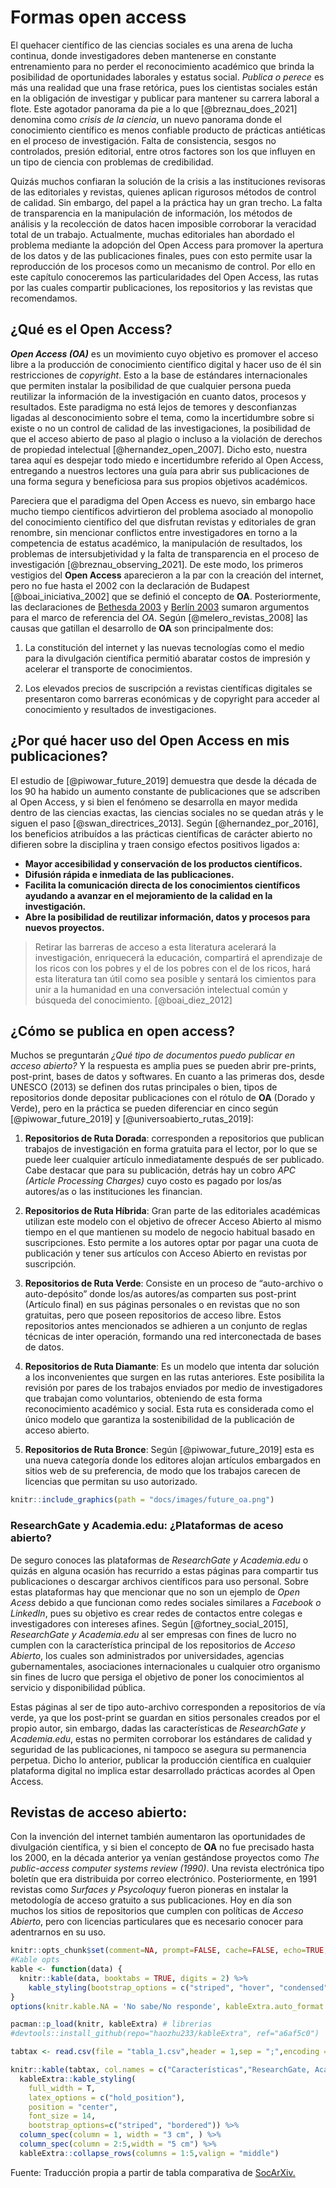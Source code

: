 # Formas open access

El quehacer científico de las ciencias sociales es una arena de lucha continua, donde investigadores deben mantenerse en constante entrenamiento para no perder el reconocimiento académico que brinda la posibilidad de oportunidades laborales y estatus social. *Publica o perece* es más una realidad que una frase retórica, pues los cientistas sociales están en la obligación de investigar y publicar para mantener su carrera laboral a flote. Este agotador panorama da pie a lo que [@breznau_does_2021] denomina como *crisis de la ciencia*, un nuevo panorama donde el conocimiento científico es menos confiable producto de prácticas antiéticas en el proceso de investigación. Falta de consistencia, sesgos no controlados, presión editorial, entre otros factores son los que influyen en un tipo de ciencia con problemas de credibilidad.

Quizás muchos confiaran la solución de la crisis a las instituciones revisoras de las editoriales y revistas, quienes aplican rigurosos métodos de control de calidad. Sin embargo, del papel a la práctica hay un gran trecho. La falta de transparencia en la manipulación de información, los métodos de análisis y la recolección de datos hacen imposible corroborar la veracidad total de un trabajo. Actualmente, muchas editoriales han abordado el problema mediante la adopción del Open Access para promover la apertura de los datos y de las publicaciones finales, pues con esto permite usar la reproducción de los procesos como un mecanismo de control. Por ello en este capítulo conoceremos las particularidades del Open Access, las rutas por las cuales compartir publicaciones, los repositorios y las revistas que recomendamos.

## ¿Qué es el Open Access?

***Open Access (OA)*** es un movimiento cuyo objetivo es promover el acceso libre a la producción de conocimiento científico digital y hacer uso de él sin restricciones de *copyright*. Esto a la base de estándares internacionales que permiten instalar la posibilidad de que cualquier persona pueda reutilizar la información de la investigación en cuanto datos, procesos y resultados. Este paradigma no está lejos de temores y desconfianzas ligadas al desconocimiento sobre el tema, como la incertidumbre sobre si existe o no un control de calidad de las investigaciones, la posibilidad de que el acceso abierto de paso al plagio o incluso a la violación de derechos de propiedad intelectual [@hernandez_open_2007]. Dicho esto, nuestra tarea aquí es despejar todo miedo e incertidumbre referido al Open Access, entregando a nuestros lectores una guía para abrir sus publicaciones de una forma segura y beneficiosa para sus propios objetivos académicos.

Pareciera que el paradigma del Open Access es nuevo, sin embargo hace mucho tiempo científicos advirtieron del problema asociado al monopolio del conocimiento científico del que disfrutan revistas y editoriales de gran renombre, sin mencionar conflictos entre investigadores en torno a la competencia de estatus académico, la manipulación de resultados, los problemas de intersubjetividad y la falta de transparencia en el proceso de investigación [@breznau_observing_2021]. De este modo, los primeros vestigios del **Open Access** aparecieron a la par con la creación del internet, pero no fue hasta el 2002 con la declaración de Budapest [@boai_iniciativa_2002] que se definió el concepto de **OA**. Posteriormente, las declaraciones de [Bethesda 2003](https://ictlogy.net/articles/bethesda_es.html){target="_blank"} y [Berlín 2003](https://openaccess.mpg.de/67627/Berlin_sp.pdf){target="_blank"} sumaron argumentos para el marco de referencia del *OA*. Según [@melero_revistas_2008] las causas que gatillan el desarrollo de **OA** son principalmente dos:

1.  La constitución del internet y las nuevas tecnologías como el medio para la divulgación científica permitió abaratar costos de impresión y acelerar el transporte de conocimientos.

2.  Los elevados precios de suscripción a revistas científicas digitales se presentaron como barreras económicas y de copyright para acceder al conocimiento y resultados de investigaciones.

## ¿Por qué hacer uso del Open Access en mis publicaciones?

El estudio de [@piwowar_future_2019] demuestra que desde la década de los 90 ha habido un aumento constante de publicaciones que se adscriben al Open Access, y si bien el fenómeno se desarrolla en mayor medida dentro de las ciencias exactas, las ciencias sociales no se quedan atrás y le siguen el paso [@swan_directrices_2013]. Según [@hernandez_por_2016], los beneficios atribuídos a las prácticas científicas de carácter abierto no difieren sobre la disciplina y traen consigo efectos positivos ligados a:

-   **Mayor accesibilidad y conservación de los productos científicos.**
-   **Difusión rápida e inmediata de las publicaciones.**
-   **Facilita la comunicación directa de los conocimientos científicos ayudando a avanzar en el mejoramiento de la calidad en la investigación.**
-   **Abre la posibilidad de reutilizar información, datos y procesos para nuevos proyectos.**

> Retirar las barreras de acceso a esta literatura acelerará la investigación, enriquecerá la educación, compartirá el aprendizaje de los ricos con los pobres y el de los pobres con el de los ricos, hará esta literatura tan útil como sea posible y sentará los cimientos para unir a la humanidad en una conversación intelectual común y búsqueda del conocimiento. [@boai_diez_2012]

## ¿Cómo se publica en open access?

Muchos se preguntarán *¿Qué tipo de documentos puedo publicar en acceso abierto?* Y la respuesta es amplia pues se pueden abrir pre-prints, post-print, bases de datos y softwares. En cuanto a las primeras dos, desde UNESCO (2013) se definen dos rutas principales o bien, tipos de repositorios donde depositar publicaciones con el rótulo de **OA** (Dorado y Verde), pero en la práctica se pueden diferenciar en cinco según [@piwowar_future_2019] y [@universoabierto_rutas_2019]:

1.  **Repositorios de Ruta Dorada**: corresponden a repositorios que publican trabajos de investigación en forma gratuita para el lector, por lo que se puede leer cualquier artículo inmediatamente después de ser publicado. Cabe destacar que para su publicación, detrás hay un cobro *APC (Article Processing Charges)* cuyo costo es pagado por los/as autores/as o las instituciones les financian.

2.  **Repositorios de Ruta Híbrida**: Gran parte de las editoriales académicas utilizan este modelo con el objetivo de ofrecer Acceso Abierto al mismo tiempo en el que mantienen su modelo de negocio habitual basado en suscripciones. Esto permite a los autores optar por pagar una cuota de publicación y tener sus artículos con Acceso Abierto en revistas por suscripción.

3.  **Repositorios de Ruta Verde**: Consiste en un proceso de "auto-archivo o auto-depósito" donde los/as autores/as comparten sus post-print (Artículo final) en sus páginas personales o en revistas que no son gratuitas, pero que poseen repositorios de acceso libre. Estos repositorios antes mencionados se adhieren a un conjunto de reglas técnicas de inter operación, formando una red interconectada de bases de datos.

4.  **Repositorios de Ruta Diamante**: Es un modelo que intenta dar solución a los inconvenientes que surgen en las rutas anteriores. Este posibilita la revisión por pares de los trabajos enviados por medio de investigadores que trabajan como voluntarios, obteniendo de esta forma reconocimiento académico y social. Esta ruta es considerada como el único modelo que garantiza la sostenibilidad de la publicación de acceso abierto.

5.  **Repositorios de Ruta Bronce**: Según [@piwowar_future_2019] esta es una nueva categoría donde los editores alojan artículos embargados en sitios web de su preferencia, de modo que los trabajos carecen de licencias que permitan su uso autorizado.

```r
knitr::include_graphics(path = "docs/images/future_oa.png")
```

### ResearchGate y Academia.edu: ¿Plataformas de aceso abierto?

De seguro conoces las plataformas de *ResearchGate y Academia.edu* o quizás en alguna ocasión has recurrido a estas páginas para compartir tus publicaciones o descargar archivos científicos para uso personal. Sobre estas plataformas hay que mencionar que no son un ejemplo de *Open Acess* debido a que funcionan como redes sociales similares a *Facebook o LinkedIn*, pues su objetivo es crear redes de contactos entre colegas e investigadores con intereses afines. Según [@fortney_social_2015], *ResearchGate y Academia.edu* al ser empresas con fines de lucro no cumplen con la característica principal de los repositorios de *Acceso Abierto*, los cuales son administrados por universidades, agencias gubernamentales, asociaciones internacionales u cualquier otro organismo sin fines de lucro que persiga el objetivo de poner los conocimientos al servicio y disponibilidad pública.

Estas páginas al ser de tipo auto-archivo corresponden a repositorios de vía verde, ya que los post-print se guardan en sitios personales creados por el propio autor, sin embargo, dadas las características de *ResearchGate y Academia.edu*, estas no permiten corroborar los estándares de calidad y seguridad de las publicaciones, ni tampoco se asegura su permanencia perpetua. Dicho lo anterior, publicar la producción científica en cualquier plataforma digital no implica estar desarrollado prácticas acordes al Open Access.

## Revistas de acceso abierto:

Con la invención del internet también aumentaron las oportunidades de divulgación científica, y si bien el concepto de **OA** no fue precisado hasta los 2000, en la década anterior ya venían gestándose proyectos como *The public-access computer systems review (1990)*. Una revista electrónica tipo boletín que era distribuida por correo electrónico. Posteriormente, en 1991 revistas como *Surfaces y Psycoloquy* fueron pioneras en instalar la metodología de acceso gratuito a sus publicaciones. Hoy en día son muchos los sitios de repositorios que cumplen con políticas de *Acceso Abierto*, pero con licencias particulares que es necesario conocer para adentrarnos en su uso.

```r
knitr::opts_chunk$set(comment=NA, prompt=FALSE, cache=FALSE, echo=TRUE, results='asis', message = F, warning = F)
#Kable opts
kable <- function(data) {
  knitr::kable(data, booktabs = TRUE, digits = 2) %>% 
    kable_styling(bootstrap_options = c("striped", "hover", "condensed", "responsive"), latex_options =c("striped", "scale_down"),  full_width = T)
}
options(knitr.kable.NA = 'No sabe/No responde', kableExtra.auto_format = FALSE)
```

```r
pacman::p_load(knitr, kableExtra) # librerias
#devtools::install_github(repo="haozhu233/kableExtra", ref="a6af5c0") 

tabtax <- read.csv(file = "tabla_1.csv",header = 1,sep = ";",encoding = "UTF-8")
```

```r
knitr::kable(tabtax, col.names = c("Características","ResearchGate, Academia.edu","Sitio web personal","Repositorio Institucional","SocArXiv"), caption = "Tabla comparativa del uso de SocArXiv versus otros sitios") %>%
  kableExtra::kable_styling(
    full_width = T,
    latex_options = c("hold_position"),
    position = "center",
    font_size = 14,
    bootstrap_options=c("striped", "bordered")) %>%
  column_spec(column = 1, width = "3 cm", ) %>%
  column_spec(column = 2:5,width = "5 cm") %>%
  kableExtra::collapse_rows(columns = 1:5,valign = "middle")
```

Fuente: Traducción propia a partir de tabla comparativa de [SocArXiv.](https://socopen.org/frequently-asked-questions/){target="_blank"}
